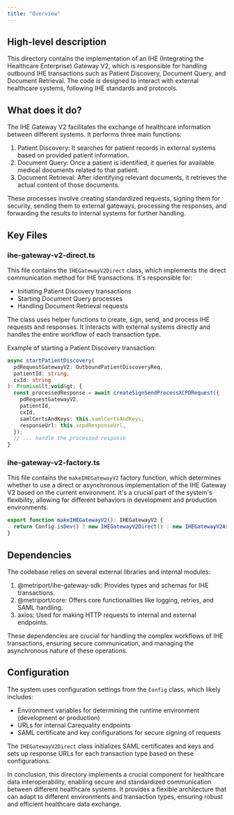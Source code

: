 ```yaml
---
title: "Overview"
---
```


## High-level description
This directory contains the implementation of an IHE (Integrating the Healthcare Enterprise) Gateway V2, which is responsible for handling outbound IHE transactions such as Patient Discovery, Document Query, and Document Retrieval. The code is designed to interact with external healthcare systems, following IHE standards and protocols.

## What does it do?
The IHE Gateway V2 facilitates the exchange of healthcare information between different systems. It performs three main functions:

1. Patient Discovery: It searches for patient records in external systems based on provided patient information.
2. Document Query: Once a patient is identified, it queries for available medical documents related to that patient.
3. Document Retrieval: After identifying relevant documents, it retrieves the actual content of those documents.

These processes involve creating standardized requests, signing them for security, sending them to external gateways, processing the responses, and forwarding the results to internal systems for further handling.

## Key Files

### ihe-gateway-v2-direct.ts
This file contains the `IHEGatewayV2Direct` class, which implements the direct communication method for IHE transactions. It's responsible for:

- Initiating Patient Discovery transactions
- Starting Document Query processes
- Handling Document Retrieval requests

The class uses helper functions to create, sign, send, and process IHE requests and responses. It interacts with external systems directly and handles the entire workflow of each transaction type.

Example of starting a Patient Discovery transaction:

```typescript
async startPatientDiscovery(
  pdRequestGatewayV2: OutboundPatientDiscoveryReq,
  patientId: string,
  cxId: string
): Promise&lt;void&gt; {
  const processedResponse = await createSignSendProcessXCPDRequest({
    pdRequestGatewayV2,
    patientId,
    cxId,
    samlCertsAndKeys: this.samlCertsAndKeys,
    responseUrl: this.xcpdResponseUrl,
  });
  // ... handle the processed response
}
```

### ihe-gateway-v2-factory.ts
This file contains the `makeIHEGatewayV2` factory function, which determines whether to use a direct or asynchronous implementation of the IHE Gateway V2 based on the current environment. It's a crucial part of the system's flexibility, allowing for different behaviors in development and production environments.

```typescript
export function makeIHEGatewayV2(): IHEGatewayV2 {
  return Config.isDev() ? new IHEGatewayV2Direct() : new IHEGatewayV2Async();
}
```

## Dependencies
The codebase relies on several external libraries and internal modules:

1. @metriport/ihe-gateway-sdk: Provides types and schemas for IHE transactions.
2. @metriport/core: Offers core functionalities like logging, retries, and SAML handling.
3. axios: Used for making HTTP requests to internal and external endpoints.

These dependencies are crucial for handling the complex workflows of IHE transactions, ensuring secure communication, and managing the asynchronous nature of these operations.

## Configuration
The system uses configuration settings from the `Config` class, which likely includes:

- Environment variables for determining the runtime environment (development or production)
- URLs for internal Carequality endpoints
- SAML certificate and key configurations for secure signing of requests

The `IHEGatewayV2Direct` class initializes SAML certificates and keys and sets up response URLs for each transaction type based on these configurations.

In conclusion, this directory implements a crucial component for healthcare data interoperability, enabling secure and standardized communication between different healthcare systems. It provides a flexible architecture that can adapt to different environments and transaction types, ensuring robust and efficient healthcare data exchange.